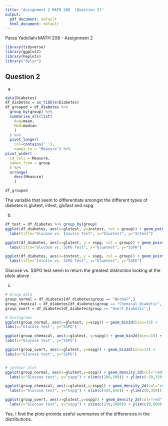 ```yaml
---
title: "Assignment 2 MATH 208  (Question 2)"
output:
  pdf_document: default
  html_document: default
---
```

Parsa Yadollahi \newline
260869949 \newline
MATH 208 - Assignment 2\newline
```r
library(tidyverse)
library(ggplot2)
library(heplots)
library("dplyr")
```


## Question 2
a) 
```r
data(Diabetes)
df_diabetes = as_tibble(Diabetes)
df_grouped = df_diabetes %>% 
  group_by(group) %>% 
  summarise_all(list(
    Avg=mean,
    Med=median
    )
  ) %>% 
  pivot_longer(
    col=contains('_'),
    names_to = "Measure") %>% 
pivot_wider(
  id_cols = Measure, 
  names_from = group
  ) %>%  
  arrange(
    desc(Measure)
    )

df_grouped
```
The variable that seem to differentiate amongst the different types of diabetes is glutest, intest, glufast and sspg


b)
```r
df_test = df_diabetes %>% group_by(group)
ggplot(df_diabetes, aes(x=glutest, y=instest, col = group)) + geom_point() +
  labs(title="Glucose vs. Insulin Test", x="Gluetest", y="Intest")

ggplot(df_diabetes, aes(x=glutest, y = sspg, col = group)) + geom_point() +
  labs(title="Glucose vs. SSPG Test", x="Gluetest", y="SSPH")

ggplot(df_diabetes, aes(x=instest, y = sspg, col = group)) + geom_point() +
  labs(title="Insulin vs. SSPG Test", x="Gluetest", y="SSPG")

```

Glucose vs. SSPG test seem to return the greatest distinction looking at the plots above

c)
```r
# Group data
group_normal = df_diabetes[df_diabetes$group == "Normal",]
group_chemical = df_diabetes[df_diabetes$group == "Chemical_Diabetic",]
group_overt = df_diabetes[df_diabetes$group == "Overt_Diabetic",]

# Histograms
ggplot(group_normal, aes(x=glutest, y=sspg)) + geom_bin2d(bins=15) +
labs(x="Glucose test", y="SSPG")

ggplot(group_chemical, aes(x=glutest, y=sspg)) + geom_bin2d(bins=15) +
labs(x="Glucose test", y="SSPG")

ggplot(group_overt, aes(x=glutest, y=sspg)) + geom_bin2d(bins=15) +
labs(x="Glucose test", y="SSPG")


# contour plot
ggplot(group_normal, aes(x=glutest,y=sspg)) + geom_density_2d(col="red") +
  labs(x="Glucose test", y="sspg") + xlim(c(200,500)) + ylim(c(-50,350))

ggplot(group_chemical, aes(x=glutest,y=sspg)) + geom_density_2d(col="red") +
  labs(x="Glucose test", y="sspg") + xlim(c(350,650)) + ylim(c(0,350))

ggplot(group_overt, aes(x=glutest,y=sspg)) + geom_density_2d(col="red") +
  labs(x="Glucose test", y="sspg") + xlim(c(250,2000)) + ylim(c(0,600))

```

Yes, I find the plots provide useful summaries of the differences in the distributions.




















